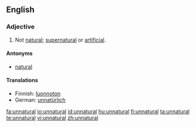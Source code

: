 ==English==

===Adjective===
{{en-adj}}

# Not [[natural]]; [[supernatural]] or [[artificial]].

====Antonyms====
*[[natural]]

====Translations====
{{top}}<!--languages from A to I go here-->
*Finnish: [[luonnoton]]
*German: [[unnatürlich]]
{{mid}}<!--languages from J to Z go here-->
{{bottom}}

[[fa:unnatural]]
[[io:unnatural]]
[[id:unnatural]]
[[hu:unnatural]]
[[fi:unnatural]]
[[ta:unnatural]]
[[te:unnatural]]
[[vi:unnatural]]
[[zh:unnatural]]